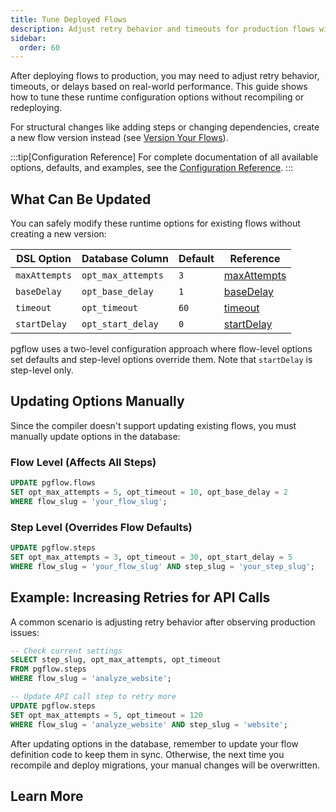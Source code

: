 ```yaml
---
title: Tune Deployed Flows
description: Adjust retry behavior and timeouts for production flows without recompiling
sidebar:
  order: 60
---
```



After deploying flows to production, you may need to adjust retry behavior, timeouts, or delays based on real-world performance. This guide shows how to tune these runtime configuration options without recompiling or redeploying.

For structural changes like adding steps or changing dependencies, create a new flow version instead (see [Version Your Flows](/build/version-flows/)).

:::tip[Configuration Reference]
For complete documentation of all available options, defaults, and examples, see the [Configuration Reference](/reference/configuration/step-execution/).
:::

## What Can Be Updated

You can safely modify these runtime options for existing flows without creating a new version:

| DSL Option | Database Column | Default | Reference |
| ---------- | --------------- | ------- | --------- |
| `maxAttempts` | `opt_max_attempts` | `3` | [maxAttempts](/reference/configuration/step-execution/#maxattempts) |
| `baseDelay` | `opt_base_delay` | `1` | [baseDelay](/reference/configuration/step-execution/#basedelay) |
| `timeout` | `opt_timeout` | `60` | [timeout](/reference/configuration/step-execution/#timeout) |
| `startDelay` | `opt_start_delay` | `0` | [startDelay](/reference/configuration/step-execution/#startdelay) |

pgflow uses a two-level configuration approach where flow-level options set defaults and step-level options override them. Note that `startDelay` is step-level only.

## Updating Options Manually

Since the compiler doesn't support updating existing flows, you must manually update options in the database:

### Flow Level (Affects All Steps)
```sql
UPDATE pgflow.flows
SET opt_max_attempts = 5, opt_timeout = 10, opt_base_delay = 2
WHERE flow_slug = 'your_flow_slug';
```

### Step Level (Overrides Flow Defaults)
```sql
UPDATE pgflow.steps
SET opt_max_attempts = 3, opt_timeout = 30, opt_start_delay = 5
WHERE flow_slug = 'your_flow_slug' AND step_slug = 'your_step_slug';
```

## Example: Increasing Retries for API Calls

A common scenario is adjusting retry behavior after observing production issues:

```sql
-- Check current settings
SELECT step_slug, opt_max_attempts, opt_timeout
FROM pgflow.steps
WHERE flow_slug = 'analyze_website';

-- Update API call step to retry more
UPDATE pgflow.steps
SET opt_max_attempts = 5, opt_timeout = 120
WHERE flow_slug = 'analyze_website' AND step_slug = 'website';
```

<Aside type="caution">
After updating options in the database, remember to update your flow definition code to keep them in sync. Otherwise, the next time you recompile and deploy migrations, your manual changes will be overwritten.
</Aside>

## Learn More

<CardGrid>
  <LinkCard
    title="Configuration Reference"
    href="/reference/configuration/"
    description="Complete documentation of all configuration options, defaults, and behavior"
  />
  <LinkCard
    title="Version Your Flows"
    href="/build/version-flows/"
    description="When to create a new version instead of tuning config"
  />
</CardGrid>
